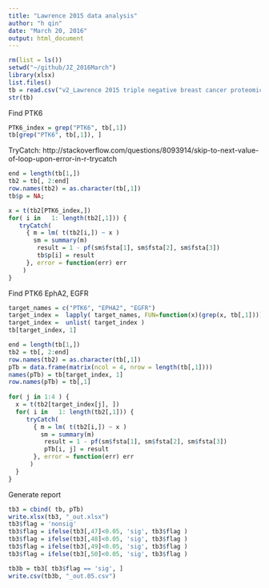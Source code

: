 ```yaml
---
title: "Lawrence 2015 data analysis"
author: "h qin"
date: "March 20, 2016"
output: html_document
---
```



```r
rm(list = ls())
setwd("~/github/JZ_2016March")
library(xlsx)
list.files()
tb = read.csv("v2_Lawrence 2015 triple negative breast cancer proteomic  expression.csv")
str(tb)
```

Find PTK6 
```r
PTK6_index = grep("PTK6", tb[,1])
tb[grep("PTK6", tb[,1]), ]
```


TryCatch: 
http://stackoverflow.com/questions/8093914/skip-to-next-value-of-loop-upon-error-in-r-trycatch

```r
end = length(tb[1,])
tb2 = tb[, 2:end]
row.names(tb2) = as.character(tb[,1])
tb$p = NA;

x = t(tb2[PTK6_index,])
for( i in   1: length(tb2[,1])) {
   tryCatch( 
     { m = lm( t(tb2[i,]) ~ x )
       sm = summary(m)
        result = 1 - pf(sm$fsta[1], sm$fsta[2], sm$fsta[3])
        tb$p[i] = result
     }, error = function(err) err
    )
}
```

Find PTK6 EphA2, EGFR

```r
target_names = c("PTK6", "EPHA2", "EGFR")
target_index =  lapply( target_names, FUN=function(x)(grep(x, tb[,1])))
target_index =  unlist( target_index )
tb[target_index, 1]

end = length(tb[1,])
tb2 = tb[, 2:end]
row.names(tb2) = as.character(tb[,1])
pTb = data.frame(matrix(ncol = 4, nrow = length(tb[,1])))
names(pTb) = tb[target_index, 1]
row.names(pTb) = tb[,1]
  
for( j in 1:4 ) {
  x = t(tb2[target_index[j], ])
  for( i in   1: length(tb2[,1])) {
     tryCatch( 
       { m = lm( t(tb2[i,]) ~ x )
         sm = summary(m)
          result = 1 - pf(sm$fsta[1], sm$fsta[2], sm$fsta[3])
          pTb[i, j] = result
       }, error = function(err) err
      )
  }
}

```

Generate report
```r
tb3 = cbind( tb, pTb)
write.xlsx(tb3, "_out.xlsx")
tb3$flag = 'nonsig'
tb3$flag = ifelse(tb3[,47]<0.05, 'sig', tb3$flag )
tb3$flag = ifelse(tb3[,48]<0.05, 'sig', tb3$flag )
tb3$flag = ifelse(tb3[,49]<0.05, 'sig', tb3$flag )
tb3$flag = ifelse(tb3[,50]<0.05, 'sig', tb3$flag )

tb3b = tb3[ tb3$flag == 'sig', ]
write.csv(tb3b, "_out.05.csv")
```



